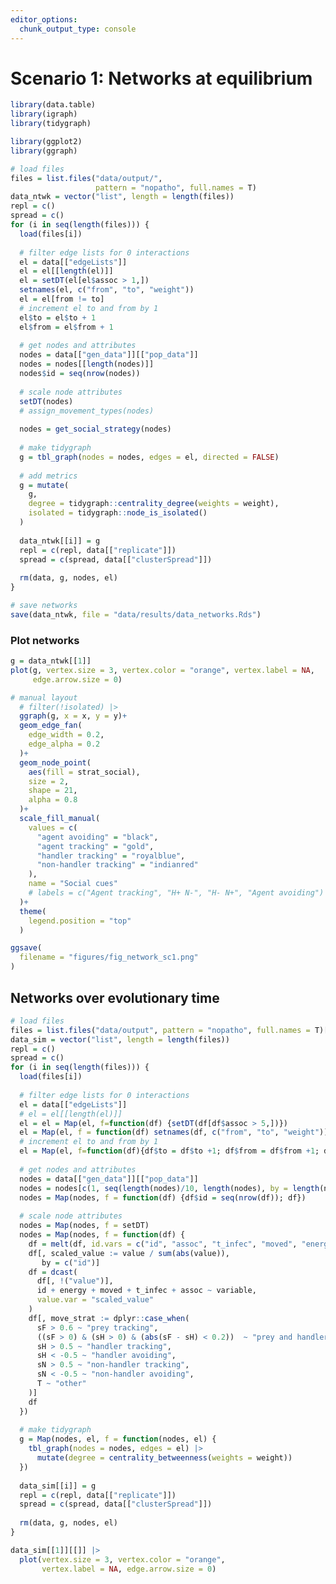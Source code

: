 ```yaml
---
editor_options: 
  chunk_output_type: console
---
```


# Scenario 1: Networks at equilibrium

```r
library(data.table)
library(igraph)
library(tidygraph)

library(ggplot2)
library(ggraph)
```


```r
# load files
files = list.files("data/output/", 
                   pattern = "nopatho", full.names = T)
data_ntwk = vector("list", length = length(files))
repl = c()
spread = c()
for (i in seq(length(files))) {
  load(files[i])
  
  # filter edge lists for 0 interactions
  el = data[["edgeLists"]]
  el = el[[length(el)]]
  el = setDT(el[el$assoc > 1,])
  setnames(el, c("from", "to", "weight"))
  el = el[from != to]
  # increment el to and from by 1
  el$to = el$to + 1
  el$from = el$from + 1
  
  # get nodes and attributes
  nodes = data[["gen_data"]][["pop_data"]]
  nodes = nodes[[length(nodes)]]
  nodes$id = seq(nrow(nodes))
  
  # scale node attributes
  setDT(nodes)
  # assign_movement_types(nodes)
  
  nodes = get_social_strategy(nodes)
  
  # make tidygraph
  g = tbl_graph(nodes = nodes, edges = el, directed = FALSE)
  
  # add metrics
  g = mutate(
    g,
    degree = tidygraph::centrality_degree(weights = weight),
    isolated = tidygraph::node_is_isolated()
  )
  
  data_ntwk[[i]] = g
  repl = c(repl, data[["replicate"]])
  spread = c(spread, data[["clusterSpread"]])
  
  rm(data, g, nodes, el)
}
```

```r
# save networks
save(data_ntwk, file = "data/results/data_networks.Rds")
```

### Plot networks

```r
g = data_ntwk[[1]]
plot(g, vertex.size = 3, vertex.color = "orange", vertex.label = NA, 
     edge.arrow.size = 0)

# manual layout
  # filter(!isolated) |>
  ggraph(g, x = x, y = y)+
  geom_edge_fan(
    edge_width = 0.2,
    edge_alpha = 0.2
  )+
  geom_node_point(
    aes(fill = strat_social),
    size = 2,
    shape = 21,
    alpha = 0.8
  )+
  scale_fill_manual(
    values = c(
      "agent avoiding" = "black",
      "agent tracking" = "gold",
      "handler tracking" = "royalblue",
      "non-handler tracking" = "indianred"
    ),
    name = "Social cues"
    # labels = c("Agent tracking", "H+ N-", "H- N+", "Agent avoiding")
  )+
  theme(
    legend.position = "top"
  )

ggsave(
  filename = "figures/fig_network_sc1.png"
)
```

## Networks over evolutionary time

```r
# load files
files = list.files("data/output", pattern = "nopatho", full.names = T)[1]
data_sim = vector("list", length = length(files))
repl = c()
spread = c()
for (i in seq(length(files))) {
  load(files[i])
  
  # filter edge lists for 0 interactions
  el = data[["edgeLists"]]
  # el = el[[length(el)]]
  el = el = Map(el, f=function(df) {setDT(df[df$assoc > 5,])})
  el = Map(el, f = function(df) setnames(df, c("from", "to", "weight")))
  # increment el to and from by 1
  el = Map(el, f=function(df){df$to = df$to +1; df$from = df$from +1; df})
  
  # get nodes and attributes
  nodes = data[["gen_data"]][["pop_data"]]
  nodes = nodes[c(1, seq(length(nodes)/10, length(nodes), by = length(nodes) / 10))]
  nodes = Map(nodes, f = function(df) {df$id = seq(nrow(df)); df})
  
  # scale node attributes
  nodes = Map(nodes, f = setDT)
  nodes = Map(nodes, f = function(df) {
    df = melt(df, id.vars = c("id", "assoc", "t_infec", "moved", "energy"))
    df[, scaled_value := value / sum(abs(value)), 
       by = c("id")]
    df = dcast(
      df[, !("value")],
      id + energy + moved + t_infec + assoc ~ variable,
      value.var = "scaled_value"
    )
    df[, move_strat := dplyr::case_when(
      sF > 0.6 ~ "prey tracking",
      ((sF > 0) & (sH > 0) & (abs(sF - sH) < 0.2))  ~ "prey and handler tracking",
      sH > 0.5 ~ "handler tracking",
      sH < -0.5 ~ "handler avoiding",
      sN > 0.5 ~ "non-handler tracking",
      sN < -0.5 ~ "non-handler avoiding",
      T ~ "other"
    )]
    df
  })
  
  # make tidygraph
  g = Map(nodes, el, f = function(nodes, el) {
    tbl_graph(nodes = nodes, edges = el) |>
      mutate(degree = centrality_betweenness(weights = weight))
  })
  
  data_sim[[i]] = g
  repl = c(repl, data[["replicate"]])
  spread = c(spread, data[["clusterSpread"]])
  
  rm(data, g, nodes, el)
}
```

```r
data_sim[[1]][[]] |> 
  plot(vertex.size = 3, vertex.color = "orange", 
       vertex.label = NA, edge.arrow.size = 0)
```


